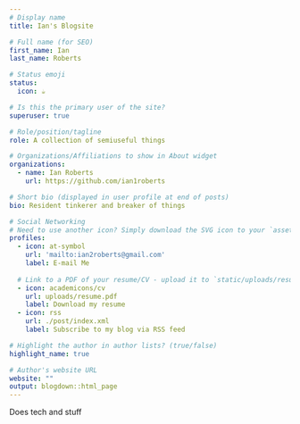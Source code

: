 ```yaml
---
# Display name
title: Ian's Blogsite

# Full name (for SEO)
first_name: Ian
last_name: Roberts

# Status emoji
status:
  icon: ☕️

# Is this the primary user of the site?
superuser: true

# Role/position/tagline
role: A collection of semiuseful things

# Organizations/Affiliations to show in About widget
organizations:
  - name: Ian Roberts
    url: https://github.com/ian1roberts

# Short bio (displayed in user profile at end of posts)
bio: Resident tinkerer and breaker of things

# Social Networking
# Need to use another icon? Simply download the SVG icon to your `assets/media/icons/` folder.
profiles:
  - icon: at-symbol
    url: 'mailto:ian2roberts@gmail.com'
    label: E-mail Me
 
  # Link to a PDF of your resume/CV - upload it to `static/uploads/resume.pdf`
  - icon: academicons/cv
    url: uploads/resume.pdf
    label: Download my resume
  - icon: rss
    url: ./post/index.xml
    label: Subscribe to my blog via RSS feed

# Highlight the author in author lists? (true/false)
highlight_name: true

# Author's website URL
website: ""
output: blogdown::html_page
---
```


Does tech and stuff